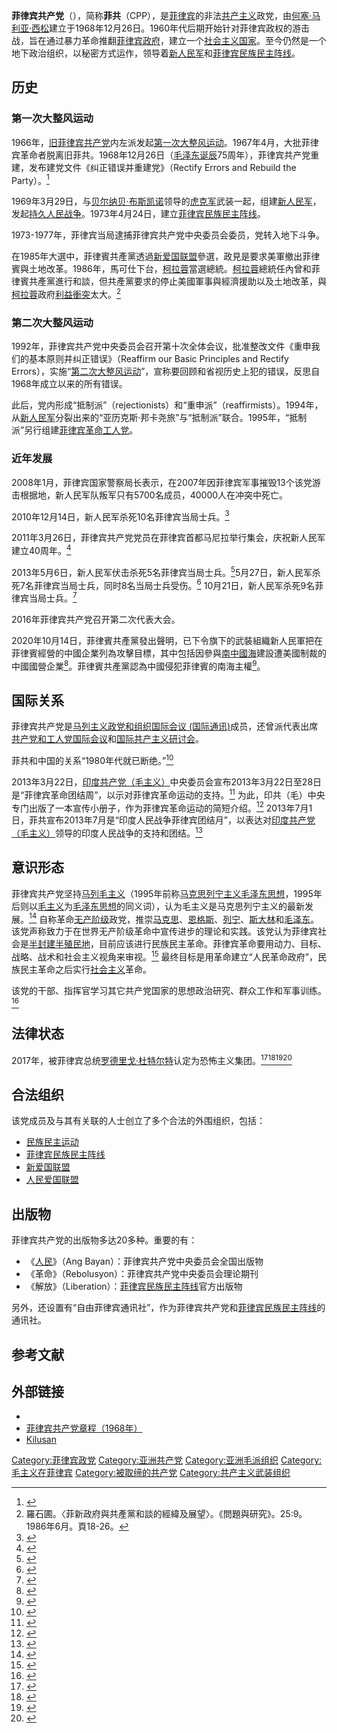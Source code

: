{{for|1930年成立的菲律宾共产党|菲律宾共产党 (1930年)}}
{{Infobox Political Party
|leader1_title= |leader1_name= |leader2_title= |leader2_name= |leader3_title= |leader3_name= 
|名字       = 菲律宾共产党
|原文名     = Partido Komunista ng Pilipinas
|党代表色   = red
|图像       = [[File:Flag_of_the_Communist_Party_of_the_Philippines_(alternative_II).svg|222px]]
|图像说明   = 菲律宾共产党党旗
|所在国家或地区 =  {{PHL}} 
|党首       = 
|总裁       = 
|主席       = 
|总书记     = 
|第一书记   = 
|秘书长     = 
|主席团     = 
|书记       = 
|发言人     = 
|创始人     = [[何塞·马利亚·西松|何塞·马利亚·西松]]
|建立       = 1968年12月26日
|解散       = <!-- 解散时间 -->
|兼并       = 
|分裂自       = [[菲律宾共产党_(1930年)|菲律宾共产党 (1930年)]]
|前身       = 
|并入       = 
|继承       = 
|总部       = 
|党报       = 《[[人民_(刊物)|人民]]》
|青年组织   = 
|党员数目   = 
|统计日期   = 
|wing1_title = [[准军事组织|准军事组织]]
|wing1=[[新人民军|新人民军]]
|意识形态   = [[共产主义|共产主义]]<br>[[马克思列宁毛主义|马克思列宁毛主义]]
|政治立场   = [[极左翼|极左翼]]
|宗教信仰   = 
|国内组织   = [[菲律宾民族民主阵线|菲律宾民族民主阵线]]<br>[[民族民主运动|民族民主运动]]
|国际组织   = [[共产党和工人党国际会议|共产党和工人党国际会议]]<br>[[国际共产主义研讨会|国际共产主义研讨会]]（历史上）<br>[[马列主义政党和组织国际会议_(国际通讯)|马列主义政党和组织国际会议 (国际通讯)]]（历史上）
|seats1_title= <!-- 议会名字 -->
|seats1      = <!-- 议会席位，如250席位中有3个席位：{{Infobox political party/seats|3|250|hex=red}} -->
|官方色彩   = {{Color box|Red}} [[红色|红色]]
|官方网站   = {{Official URL}}
|宣传口号   = 
|国家       = 菲律宾
|脚注       = 
}}
'''菲律宾共产党'''（{{lang-fil|Partido Komunista ng Pilipinas}}），简称'''菲共'''（CPP），是[[菲律宾|菲律宾]]的非法[[共产主义|共产主义]]政党，由[[何塞·马利亚·西松|何塞·马利亚·西松]]建立于1968年12月26日。1960年代后期开始针对菲律宾政权的游击战，旨在通过暴力革命推翻[[菲律宾政府|菲律宾政府]]，建立一个[[社会主义国家|社会主义国家]]。至今仍然是一个地下政治组织，以秘密方式运作，领导着[[新人民军|新人民军]]和[[菲律宾民族民主阵线|菲律宾民族民主阵线]]。

==历史==
{{main|菲律宾共产主义叛乱}}
=== 第一次大整风运动 ===
{{main|第一次大整风运动}}
1966年，[[菲律宾共产党_(1930年)|旧菲律宾共产党]]内左派发起[[第一次大整风运动|第一次大整风运动]]。1967年4月，大批菲律宾革命者脱离旧菲共。1968年12月26日（[[毛泽东诞辰|毛泽东诞辰]]75周年），菲律宾共产党重建，发布建党文件《纠正错误并重建党》（Rectify Errors and Rebuild the Party）。<ref>{{Cite web |url=http://newsinfo.inquirer.net/inquirerheadlines/nation/view/20071226-108822/Joma_Sison_recalls_birth_of_CPP_in_Alaminos |title=Inquirer.net, Joma Sison recalls birth of CPP in Alaminos |access-date=2013-11-06 |archive-date=2014-12-26 |archive-url=https://web.archive.org/web/20141226141247/http://newsinfo.inquirer.net/inquirerheadlines/nation/view/20071226-108822/Joma_Sison_recalls_birth_of_CPP_in_Alaminos |dead-url=no }}</ref>

1969年3月29日，与[[贝尔纳贝·布斯凯诺|贝尔纳贝·布斯凯诺]]领导的[[虎克军|虎克军]]武装一起，组建[[新人民军|新人民军]]，发起[[持久人民战争|持久人民战争]]。1973年4月24日，建立[[菲律宾民族民主阵线|菲律宾民族民主阵线]]。

1973-1977年，菲律宾当局逮捕菲律宾共产党中央委员会委员，党转入地下斗争。

在1985年大選中，菲律賓共產黨透過[[新爱国联盟|新爱国联盟]]參選，政見是要求美軍撤出菲律賓與土地改革。1986年，馬可仕下台，[[科拉松·阿基诺|柯拉蓉]]當選總統。[[柯拉蓉|柯拉蓉]]總統任內曾和菲律賓共產黨進行和談，但共產黨要求的停止美國軍事與經濟援助以及土地改革，與[[柯拉蓉|柯拉蓉]]政府[[利益衝突|利益衝突]]太大。<ref>羅石圃。〈菲新政府與共產黨和談的經緯及展望〉。《問題與研究》。25:9。1986年6月。頁18-26。</ref>

=== 第二次大整风运动 ===
{{main|第二次大整风运动}}
1992年，菲律宾共产党中央委员会召开第十次全体会议，批准整改文件《重申我们的基本原则并纠正错误》（Reaffirm our Basic Principles and Rectify Errors），实施“[[第二次大整风运动|第二次大整风运动]]”，宣称要回顾和省视历史上犯的错误，反思自1968年成立以来的所有错误。

此后，党内形成“抵制派”（rejectionists）和“重申派”（reaffirmists）。1994年，从[[新人民军|新人民军]]分裂出来的“亚历克斯·邦卡尧旅”与“抵制派”联合。1995年，“抵制派”另行组建[[菲律宾革命工人党|菲律宾革命工人党]]。

=== 近年发展 ===
2008年1月，菲律宾国家警察局长表示，在2007年因菲律宾军事摧毁13个该党游击根据地，新人民军队叛军只有5700名成员，40000人在冲突中死亡。

2010年12月14日，新人民军杀死10名菲律宾当局士兵。<ref>{{cite web|url=http://news.qq.com/a/20101215/001786.htm|title=菲律宾共产党武装伏击政府军 致10名士兵死亡|accessdate=2010|publisher=腾讯网|work=|language=zh-hans|archive-url=https://web.archive.org/web/20180301225531/https://news.qq.com/a/20101215/001786.htm|archive-date=2018-03-01|dead-url=no}}</ref>

2011年3月26日，菲律宾共产党党员在菲律宾首都马尼拉举行集会，庆祝新人民军建立40周年。<ref>{{cite web|url=http://pic.news.sohu.com/911196/911317/group-150285.shtml#g=150285&p=1076038|title=菲律宾共产党街头玩“快闪”|accessdate=2011|publisher=搜狐网|work=|language=zh-hans|archive-url=https://web.archive.org/web/20140809014936/http://pic.news.sohu.com/911196/911317/group-150285.shtml#g=150285&p=1076038|archive-date=2014-08-09|dead-url=yes}}</ref>

2013年5月6日，新人民军伏击杀死5名菲律宾当局士兵。<ref>{{cite web |url=http://mil.21cn.com/gj/a/2013/0506/15/21476940.shtml |title=菲律宾共产党游击队发动伏击击毙5名菲政府军 |accessdate=2013 |publisher=21CN |work= |language=zh-hans |deadurl=yes |archiveurl=https://web.archive.org/web/20160304134901/http://mil.21cn.com/gj/a/2013/0506/15/21476940.shtml |archivedate=2016-03-04 }}</ref>5月27日，新人民军杀死7名菲律宾当局士兵，同时8名当局士兵受伤。<ref>{{cite web|url= http://www.guancha.cn/Neighbors/2013_05_27_147446.shtml|title= 新人民军|accessdate= 2013|publisher= 观察者|work= |language= zh-hans|archive-url= https://web.archive.org/web/20130720000037/http://www.guancha.cn/Neighbors/2013_05_27_147446.shtml|archive-date= 2013-07-20|dead-url= no}}</ref> 10月21日，新人民军杀死9名菲律宾当局士兵。<ref>{{cite web |url=http://www.chinanews.com/gj/2013/10-21/5406351.shtml |title=菲律宾政府军9名士兵遭叛乱武装伏击身亡 |accessdate=2013 |publisher=中新网 |work= |language=zh-hans |archive-url=https://web.archive.org/web/20131024095155/http://www.chinanews.com/gj/2013/10-21/5406351.shtml |archive-date=2013-10-24 |dead-url=no }}</ref>

2016年菲律宾共产党召开第二次代表大会。

2020年10月14日，菲律賓共產黨發出聲明，已下令旗下的武裝組織新人民軍把在菲律賓經營的中國企業列為攻擊目標，其中包括因參與[[南中國海|南中國海]]建設遭美國制裁的中國國營企業<ref>{{Cite web |url=https://www.setn.com/m/ampnews.aspx?NewsID=832502 |title=中共頭痛了！菲共下令攻擊中國企業　劉寶傑：可怕的事情！ |access-date=2020-10-21 |archive-date=2020-12-23 |archive-url=https://web.archive.org/web/20201223012422/https://www.setn.com/m/ampnews.aspx?NewsID=832502 |dead-url=no }}</ref>。菲律賓共產黨認為中國侵犯菲律賓的南海主權<ref>{{Cite web |url=https://news.ltn.com.tw/amp/news/world/breakingnews/3322806 |title=菲律賓共產黨 下令游擊隊攻擊中企 |access-date=2020-10-21 |archive-date=2020-11-10 |archive-url=https://web.archive.org/web/20201110191959/https://news.ltn.com.tw/amp/news/world/breakingnews/3322806 |dead-url=no }}</ref>。

==国际关系==
菲律宾共产党是[[马列主义政党和组织国际会议_(国际通讯)|马列主义政党和组织国际会议 (国际通讯)]]成员，还曾派代表出席[[共产党和工人党国际会议|共产党和工人党国际会议]]和[[国际共产主义研讨会|国际共产主义研讨会]]。

菲共和中国的关系“1980年代就已断绝。”<ref>{{cite web|url=http://globalnation.inquirer.net/21671/chinese-communist-party-says-it-has-disowned-local-rebels|author=Jerry E. Esplanada|title=Chinese communist party says it has disowned local rebels|website=globalnation.inquirer.net|quote=have been severed since the 1980s.|access-date=2018-03-05|archive-url=https://web.archive.org/web/20180105183411/http://globalnation.inquirer.net/21671/chinese-communist-party-says-it-has-disowned-local-rebels|archive-date=2018-01-05|dead-url=no}}</ref>

2013年3月22日，[[印度共产党（毛主义）|印度共产党（毛主义）]]中央委员会宣布2013年3月22日至28日是“菲律宾革命团结周”，以示对菲律宾革命运动的支持。<ref>{{Cite web|url=http://www.bannedthought.net/India/CPI-Maoist-Docs/Statements-2013/Philippines-CC-Statement-130322-Eng.pdf|title=Press Statement|accessdate=2018-03-09|author=Central Committee, Communist Party of India (Maoist)|date=2013-03-22|work=www.bannedthought.net|archiveurl=https://web.archive.org/web/20180309141243/http://www.bannedthought.net/India/CPI-Maoist-Docs/Statements-2013/Philippines-CC-Statement-130322-Eng.pdf|archivedate=2018-03-09|quote=Under such circumstances, the Central Committee of CPI (Maoist) in its 2012 August Meet decided to observe solidarity week from April 22 to 28, 2013 in support of Philippine revolution and called upon the people, rank and file of the Party as well as all the progressive, democratic and revolutionary forces of India to strongly oppose and condemn vehemently the barbaric military campaign i.e.,‘Oplan Bayanihan'.|dead-url=no}}</ref> 为此，印共（毛）中央专门出版了一本宣传小册子，作为菲律宾革命运动的简短介绍。<ref>{{Cite web|url=http://www.bannedthought.net/India/CPI-Maoist-Docs/Statements-2013/Philippines-Eng.pdf|title=Small Booklet|accessdate=2018-03-09|author=Central Committee, CPI (Maoist)|date=2013-03-22|work=www.bannedthought.net|publisher=|archiveurl=https://web.archive.org/web/20130815042724/http://bannedthought.net/India/CPI-Maoist-Docs/Statements-2013/Philippines-Eng.pdf|archivedate=2013-08-15|quote=On the occasion of the week of solidarity to the Filipino revolution in India, the Central Committee of the Communist Party of India (Maoist) is bringing out this small booklet as a brief introduction to the Filipino revolutionary movement.|dead-url=no}}</ref> 2013年7月1日，菲共宣布2013年7月是“印度人民战争菲律宾团结月”，以表达对[[印度共产党（毛主义）|印度共产党（毛主义）]]领导的印度人民战争的支持和团结。<ref>{{Cite web|url=https://www.philippinerevolution.info/media/publications/pdf/ang_bayan/2013/20130719en.pdf|title=Solidarity for the people's war in India!|accessdate=2018-03-09|author=|date=2013-07-19|publisher=Ang Bayan|website=www.philippinerevolution.info|language=en|archiveurl=https://web.archive.org/web/20180309135049/https://www.philippinerevolution.info/media/publications/pdf/ang_bayan/2013/20130719en.pdf|archivedate=2018-03-09|quote=The Communist Party of the Philippines (CPP), along with all of the revolutionary forces in the Philippines declare July 2013 as Philippine Solidarity Month with People's War in India.|dead-url=no}}</ref>

==意识形态==
菲律宾共产党坚持[[马列毛主义|马列毛主义]]（1995年前称[[马克思列宁主义毛泽东思想|马克思列宁主义毛泽东思想]]，1995年后则以[[毛主义|毛主义]]为[[毛泽东思想|毛泽东思想]]的同义词），认为毛主义是马克思列宁主义的最新发展。<ref>{{Cite web|url=https://www.philippinerevolution.info/statements/20170329-communique-of-the-second-congress-of-the-communist-party-of-the-philippines|author=Communist Party of the Philippines|title=Communiqué of the Second Congress of the Communist Party of the Philippines|accessdate=2018-03-04|work=www.philippinerevolution.info|language=en|quote=The Second Congress amended the CPP Constitution to reflect the Party’s experience in applying Marxism-Leninism-Maoism as ideological guide in its concrete revolutionary practice.|archive-url=https://web.archive.org/web/20180304231627/https://www.philippinerevolution.info/statements/20170329-communique-of-the-second-congress-of-the-communist-party-of-the-philippines|archive-date=2018-03-04|dead-url=yes}}</ref> 自称革命[[无产阶级|无产阶级]]政党，推崇[[马克思|马克思]]、[[恩格斯|恩格斯]]、[[列宁|列宁]]、[[斯大林|斯大林]]和[[毛泽东|毛泽东]]。该党声称致力于在世界无产阶级革命中宣传进步的理论和实践。该党认为菲律宾社会是[[半封建半殖民地|半封建半殖民地]]，目前应该进行民族民主革命。菲律宾革命要用动力、目标、战略、战术和社会主义视角来审视。<ref name="philippinerevolution.net 881226">{{cite web|url=http://www.philippinerevolution.net/cgi-bin/statements/statements.pl?|author=Armando Liwanag|title=BRIEF REVIEW OF THE HISTORY OF THE COMMUNIST PARTY OF THE PHILIPPINES On the Occasion of the 20th Anniversary of its Restablishment|accessdate=2013-11-06|deadurl=yes|archiveurl=https://web.archive.org/web/20100414170924/http://www.philippinerevolution.net/cgi-bin/statements/statements.pl|archivedate=2010-04-14|language=en}}</ref> 最终目标是用革命建立“人民革命政府”，民族民主革命之后实行[[社会主义|社会主义]]革命。

该党的干部、指挥官学习其它共产党国家的思想政治研究、群众工作和军事训练。<ref>{{Cite web |url=http://www.scribd.com/doc/89147694/The-CenSEI-Report-Vol-2-No-13-April-2-8-2012#page=3 |title=The Long Struggle to Silence the Guns of Rebellion: A Review of the Long and Winding Trail to the Elusive Peace Agreements by The CenSEI Report |access-date=2013-11-06 |archive-url=https://web.archive.org/web/20131023205202/http://www.scribd.com/doc/89147694/The-CenSEI-Report-Vol-2-No-13-April-2-8-2012#page=3 |archive-date=2013-10-23 |dead-url=no }}</ref>

==法律状态==
2017年，被菲律宾总统[[罗德里戈·杜特尔特|罗德里戈·杜特尔特]]认定为恐怖主义集团。<ref>{{cite web|url=http://www.philstar.com/headlines/2017/12/06/1765782/duterte-declares-npa-terrorist-organization|title=Duterte declares NPA terrorist organization|first=Christina|last=Mendez|publisher=|access-date=2018-03-05|archive-url=https://web.archive.org/web/20180120145857/http://www.philstar.com/headlines/2017/12/06/1765782/duterte-declares-npa-terrorist-organization|archive-date=2018-01-20|dead-url=no}}</ref><ref>{{cite web|url=http://news.abs-cbn.com/news/12/05/17/duterte-declares-cpp-npa-as-terror-group|title=Duterte declares CPP-NPA as terror group|first=Dharel Placido, ABS-CBN|last=News|publisher=|access-date=2018-03-05|archive-url=https://web.archive.org/web/20180303123203/http://news.abs-cbn.com/news/12/05/17/duterte-declares-cpp-npa-as-terror-group|archive-date=2018-03-03|dead-url=no}}</ref><ref>{{cite web|url=http://newsinfo.inquirer.net/950017/duterte-declares-cpp-npa-as-terrorist-organizations|title=Duterte declares CPP, NPA as terrorist organizations|first=Jhoanna|last=Ballaran|publisher=|access-date=2018-03-05|archive-url=https://web.archive.org/web/20171206074517/http://newsinfo.inquirer.net/950017/duterte-declares-cpp-npa-as-terrorist-organizations|archive-date=2017-12-06|dead-url=no}}</ref><ref>{{cite web|url=https://www.rappler.com/nation/190457-duterte-proclamation-communist-party-philippines-new-peoples-army-terrorist-group|title=Duterte signs proclamation labeling CPP-NPA as terrorist group|publisher=|access-date=2018-03-05|archive-url=https://web.archive.org/web/20180202033730/https://www.rappler.com/nation/190457-duterte-proclamation-communist-party-philippines-new-peoples-army-terrorist-group|archive-date=2018-02-02|dead-url=no}}</ref>

==合法组织==
该党成员及与其有关联的人士创立了多个合法的外围组织，包括：
*[[民族民主运动|民族民主运动]]
*[[菲律宾民族民主阵线|菲律宾民族民主阵线]]
*[[新爱国联盟|新爱国联盟]]
*[[人民爱国联盟|人民爱国联盟]]

== 出版物 ==
菲律宾共产党的出版物多达20多种。重要的有：
*《[[人民_(刊物)|人民]]》（Ang Bayan）：菲律宾共产党中央委员会全国出版物
*《革命》（Rebolusyon）：菲律宾共产党中央委员会理论期刊
*《解放》（Liberation）：[[菲律宾民族民主阵线|菲律宾民族民主阵线]]官方出版物

另外，还设置有“自由菲律宾通讯社”，作为菲律宾共产党和[[菲律宾民族民主阵线|菲律宾民族民主阵线]]的通讯社。

==参考文献==
{{reflist|2}}

==外部链接==
* {{Official}}
* [http://library.redspark.nu/1968_-_Constitution_of_the_Communist_Party_of_the_Philippines 菲律宾共产党章程（1968年）]{{Wayback|url=http://library.redspark.nu/1968_-_Constitution_of_the_Communist_Party_of_the_Philippines |date=20180328231346 }}
* [https://web.archive.org/web/20161027114435/http://kilusan.net/wordpress/ Kilusan]

{{菲律宾政党}}
{{文革时期中国外交}}

[[Category:菲律宾政党|Category:菲律宾政党]]
[[Category:亚洲共产党|Category:亚洲共产党]]
[[Category:亚洲毛派组织|Category:亚洲毛派组织]]
[[Category:毛主义在菲律宾|Category:毛主义在菲律宾]]
[[Category:被取缔的共产党|Category:被取缔的共产党]]
[[Category:共产主义武装组织|Category:共产主义武装组织]]